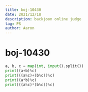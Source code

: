 ```yaml
---
title: boj-10430
date: 2021/12/18
description: backjoon online judge
tag: PS
author: Aaron
---
```


# boj-10430

```python
a, b, c = map(int, input().split())
print((a+b)%c)
print(((a%c)+(b%c))%c)
print((a*b)%c)
print(((a%c)*(b%c))%c)
```
